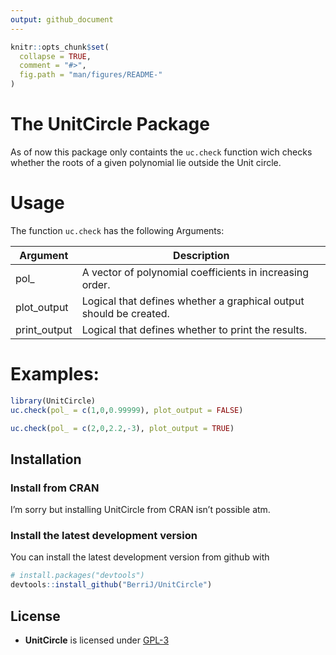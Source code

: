 ```yaml
---
output: github_document
---
```


<!-- README.md is generated from README.Rmd. Please edit that file -->

```r
knitr::opts_chunk$set(
  collapse = TRUE,
  comment = "#>",
  fig.path = "man/figures/README-"
)
```

# The UnitCircle Package

As of now this package only containts the `uc.check` function wich checks whether the roots of a given polynomial lie outside the Unit circle.

# Usage

The function `uc.check` has the following Arguments:

Argument | Description
------------- | --------------------------------------------------------------------
pol_  | A vector of polynomial coefficients in increasing order.
plot_output  | Logical that defines whether a graphical output should be created.
print_output  | Logical that defines whether to print the results.


# Examples:

```r
library(UnitCircle)
uc.check(pol_ = c(1,0,0.99999), plot_output = FALSE)
```

```r
uc.check(pol_ = c(2,0,2.2,-3), plot_output = TRUE)
```

## Installation

### Install from CRAN

I'm sorry but installing UnitCircle from CRAN isn't possible atm.

### Install the latest development version

You can install the latest development version from github with

```r
# install.packages("devtools")
devtools::install_github("BerriJ/UnitCircle")
```

## License

* **UnitCircle** is licensed under [GPL-3](LICENSE)

